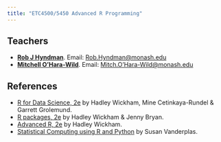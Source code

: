 ```yaml
---
title: "ETC4500/5450 Advanced R Programming"
---
```


## Teachers

* [**Rob J Hyndman**](https://robjhyndman.com). Email: [Rob.Hyndman@monash.edu](mailto:Rob.Hyndman@monash.edu)
* [**Mitchell O'Hara-Wild**](https://mitchelloharawild.com). Email: [Mitch.O'Hara-Wild@monash.edu](mailto:Mitch.O'Hara-Wild@monash.edu)

## References

* [R for Data Science, 2e](https://r4ds.hadley.nz) by Hadley Wickham, Mine Cetinkaya-Rundel & Garrett Grolemund.
* [R packages, 2e](http://r-pkgs.org/) by Hadley Wickham & Jenny Bryan.
* [Advanced R, 2e](https://adv-r.hadley.nz/) by Hadley Wickham.
* [Statistical Computing using R and Python](https://srvanderplas.github.io/stat-computing-r-python/) by Susan Vanderplas.

